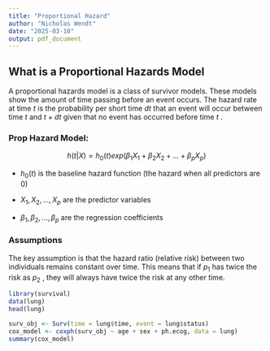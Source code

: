 ```yaml
---
title: "Proportional Hazard"
author: "Nicholas Wendt"
date: "2025-03-10"
output: pdf_document
---
```


## What is a Proportional Hazards Model

A proportional hazards model is a class of survivor models. These models show the amount of time passing before an event occurs. The hazard rate at time $t$ is the probability per short time $dt$ that an event will occur between time $t$ and $t +dt$ given that no event has occurred before time $t$ .

### Prop Hazard Model:

$$
h(t|X)=h_0(t)exp(\beta_1X_1+\beta_2X_2+...+\beta_pX_p)
$$

-   $h_0(t)$ is the baseline hazard function (the hazard when all predictors are 0)

-   $X_1,X_2, ..., X_p$ are the predictor variables

-   $\beta_1,\beta_2,...,\beta_p$ are the regression coefficients

### Assumptions

The key assumption is that the hazard ratio (relative risk) between two individuals remains constant over time. This means that if $p_1$ has twice the risk as $p_2$ , they will always have twice the risk at any other time.

```r
library(survival)
data(lung)
head(lung)
```

```r
surv_obj <- Surv(time = lung$time, event = lung$status)
cox_model <- coxph(surv_obj ~ age + sex + ph.ecog, data = lung)
summary(cox_model)
```
